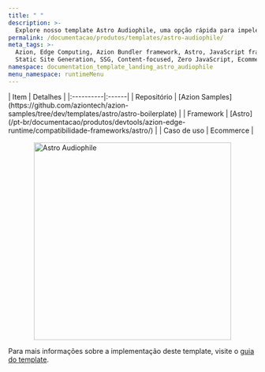 ```yaml
---
title: " "
description: >-
  Explore nosso template Astro Audiophile, uma opção rápida para impelentar um site ecoomerce.
permalink: /documentacao/produtos/templates/astro-audiophile/
meta_tags: >-
  Azion, Edge Computing, Azion Bundler framework, Astro, JavaScript frameworks,
  Static Site Generation, SSG, Content-focused, Zero JavaScript, Ecommerce
namespace: documentation_template_landing_astro_audiophile
menu_namespace: runtimeMenu
---
```




<div class="[&_.flex.flex-col]:!gap-4 [&_.flex.flex-col]:md:!gap-8 [&_.flex.flex-col]:2xl:!gap-16">
  <HeroHome
    title="Astro Audiophile"
    description="O template Astro Audiophile oferece uma opção rápida para criar um site de e-commerce baseado no framework Astro. Mesmo que o visual padrão seja projetado como uma loja ou catálogo para dispositivos de áudio, ele pode ser customizado para exibir qualquer tipo de produto."
    logos={[]}
    buttons={[
      { label: "Deploy template", link: "https://console.azion.com/create/azion-community/astro-audiophile", outlined: false },
      { label: "Ver demo", link: "https://xxxx.map.azionedge.net/", severity: "secondary" }
    ]}
  />
</div>

<div style="display: flex; gap: 1rem; align-items: center; flex-direction: row; flex-wrap: wrap;">
  <div style="flex: 1; min-width: 300px;">
    | Item | Detalhes |
    |:----------|:------|
    | Repositório | [Azion Samples](https://github.com/aziontech/azion-samples/tree/dev/templates/astro/astro-boilerplate) |
    | Framework | [Astro](/pt-br/documentacao/produtos/devtools/azion-edge-runtime/compatibilidade-frameworks/astro/) |
    | Caso de uso | Ecommerce |
  </div>
  <div style="display: flex; justify-content: center; align-items: center; flex: 1; min-width: 300px;">
    <img src="/assets/docs/images/uploads/template-showcase/astro/astro-audiophile.png" width="400" alt="Astro Audiophile" style="max-width: 100%; height: auto;" />
  </div>
</div>


Para mais informações sobre a implementação deste template, visite o [guia do template](/pt-br/documentacao/produtos/guias/astro-ecommerce-collection/).